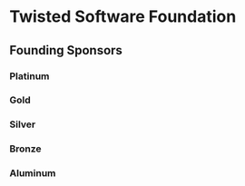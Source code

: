 = Twisted Software Foundation =

== Founding Sponsors ==

=== Platinum ===

=== Gold ===

=== Silver ===

=== Bronze ===

=== Aluminum ===